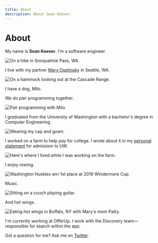 ```yaml
---
title: About
description: About Sean Keever.
---
```



# About

My name is **Sean Keever**. I'm a software engineer.

![On a hike in Snoqualmie Pass, WA.](sean.jpg)

I live with my partner [Mary Osetinsky](https://twitter.com/maryosetinsky) in
Seattle, WA.

![On a hammock looking out at the Cascade Range.](hike.jpg)

I have a dog, Milo.

We do pair programming together.

![Pair programming with Milo.](milo.jpg)

I graduated from the University of Washington with a bachelor's degree in
Computer Engineering.

![Wearing my cap and gown.](graduation.jpg)

I worked on a farm to help pay for college. I wrote about it in my
[personal statement](/personal-statement) for admission to UW.

![Here's where I lived while I was working on the farm.](trailer.jpg)

I enjoy rowing.

![Washington Huskies win 1st place at 2019 Windermere Cup.](rowing.jpg)

Music.

![Sitting on a couch playing guitar.](music.jpg)

And hot wings.

![Eating hot wings in Buffalo, NY with Mary's mom Patty.](wings.jpg)

I'm currently working at OfferUp. I work with the Discovery team—responsible for
search within the app.

Got a question for me? Ask me on [Twitter](https://twitter.com/swkeever).
